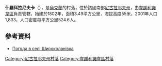 {{coord|47|10|3|N|31|26|1|E|scale:100000|display=title}}

'''什羅科拉尼夫卡'''（{{lang-uk|Широколанівка}}），是[[烏克蘭|烏克蘭]]的村落，位於該國南部[[尼古拉耶夫州|尼古拉耶夫州]]，由[[韋謝利諾韋區|韋謝利諾韋區]]負責管轄，始建於1802年，面積3.49平方公里，海拔高度55米，2001年人口1,833，人口密度每平方公里524.6人。

==參考資料==
* [http://weather.in.ua/ua/nikolaevskaja/29012 Погода в селі Широколанівка] {{Wayback|url=http://weather.in.ua/ua/nikolaevskaja/29012 |date=20160607113352 }}

[[Category:尼古拉耶夫州村落|Category:尼古拉耶夫州村落]]
[[Category:韋謝利諾韋區村落|Category:韋謝利諾韋區村落]]


{{Mykolaiv-geo-stub}}